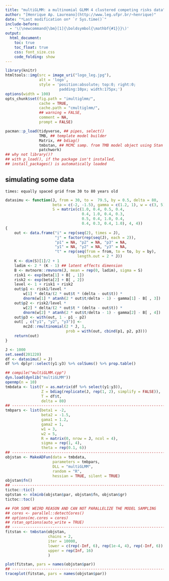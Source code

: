 ```yaml
---
title: "multiGLMM: a multinomial GLMM 4 clustered competing risks data"
author: "[Henrique Ap. Laureano](http://www.leg.ufpr.br/~henrique)"
date: "*Last modification on* `r Sys.time()`"
include-before:
  - '\(\newcommand{\bm}[1]{\boldsymbol{\mathbf{#1}}}\)'
output:
  html_document:
    toc: true
    toc_float: true
    css: font_size.css
    code_folding: show
---
```


```r
library(knitr)
htmltools::img(src = image_uri("logo_leg.jpg"),
               alt = 'logo',
               style = 'position:absolute; top:0; right:0;
                        padding:10px; width:175px;')
options(width = 100)
opts_chunk$set(fig.path = "imultiglmm/",
               cache = TRUE,
               cache.path = "cmultiglmm/",
               ## warning = FALSE,
               comment = NA,
               prompt = FALSE)
```

```r
pacman::p_load(tidyverse, ## pipes, select()
               TMB, ## template model builder
               Matrix, ## bdiag()
               tmbstan, ## MCMC samp. from TMB model object using Stan
               patchwork)
## why not library()?
## with p_load(), if the package isn't installed,
## install_packages() is automatically loaded
```

## simulating some data

```
times: equally spaced grid from 30 to 80 years old
```

```r
datasimu <- function(J, from = 30, to =  79.5, by = 0.5, delta = 80,
                     beta = c(-2, -1.5), gamma = c(1.2, 1), w = c(3, 5),
                     S = matrix(c(1.0, 0.4, 0.5, 0.4,
                                  0.4, 1.0, 0.4, 0.3,
                                  0.5, 0.4, 1.0, 0.4,
                                  0.4, 0.3, 0.4, 1.0), 4, 4))
{
    out <- data.frame("i" = rep(seq(2), times = J),
                      "j" = factor(rep(seq(J), each = 2)),
                      "p1" = NA, "p2" = NA, "p3" = NA,
                      "y1" = NA, "y2" = NA, "y3" = NA,
                      "t" = rep(seq(from = from, to = to, by = by),
                                length.out = 2 * J))
    K <- dim(S)[1]/2 + 1
    ladim <- 2 * (K - 1) ## latent effects dimension
    B <- mvtnorm::rmvnorm(J, mean = rep(0, ladim), sigma = S)
    risk1 <- exp(beta[1] + B[ , 1])
    risk2 <- exp(beta[2] + B[ , 2])
    level <- 1 + risk1 + risk2
    out$p1 <- risk1/level *
        w[1] * delta/(2 * out$t * (delta - out$t)) *
        dnorm(w[1] * atanh(2 * out$t/delta - 1) - gamma[1] - B[ , 3])
    out$p2 <- risk2/level *
        w[2] * delta/(2 * out$t * (delta - out$t)) *
        dnorm(w[2] * atanh(2 * out$t/delta - 1) - gamma[2] - B[ , 4])
    out$p3 <- with(out, 1 - p1 - p2)
    out[ , c("y1", "y2", "y3")] <-
        mc2d::rmultinomial(2 * J, 1,
                           prob = with(out, cbind(p1, p2, p3)))
    return(out)
}
```

```r
J <- 1000
set.seed(201220)
df <- datasimu(J = J)
df %>% dplyr::select(y1:y3) %>% colSums() %>% prop.table()
```

```r
## compile("multiGLMM.cpp")
dyn.load(dynlib("multiGLMM"))
openmp(n = 10)
tmbdata <- list(Y = as.matrix(df %>% select(y1:y3)),
                Z = bdiag(replicate(J, rep(1, 2), simplify = FALSE)),
                T = df$t,
                delta = 80)
## ---------------------------------------------------------------------
tmbpars <- list(beta1 = -2,
                beta2 = -1.5,
                gama1 = 1.2,
                gama2 = 1,
                w1 = 3,
                w2 = 5,
                R = matrix(0, nrow = J, ncol = 4),
                sigma = rep(1, 4),
                theta = rep(0.1, 6))
## ---------------------------------------------------------------------
objstan <- MakeADFun(data = tmbdata,
                     parameters = tmbpars,
                     DLL = "multiGLMM",
                     random = "R",
                     hessian = TRUE, silent = TRUE)
objstan$fn()
## ---------------------------------------------------------------------
tictoc::tic()
optstan <- nlminb(objstan$par, objstan$fn, objstan$gr)
tictoc::toc()
```

```r
## FOR SOME WEIRD REASON AND CAN NOT PARALLELIZE THE MODEL SAMPLING
## cores <- parallel::detectCores()
## options(mc.cores = cores)
## rstan_options(auto_write = TRUE)
## ---------------------------------------------------------------------
fitstan <- tmbstan(objstan,
                   chains = 2,
                   iter = 10000,
                   lower = c(rep(-Inf, 6), rep(1e-4, 4), rep(-Inf, 6)),
                   upper = rep(Inf, 16)
                   )
```

```r
plot(fitstan, pars = names(objstan$par))
## ---------------------------------------------------------------------
traceplot(fitstan, pars = names(objstan$par))
```
